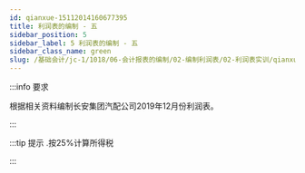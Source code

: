 ---
id: qianxue-15112014160677395
title: 利润表的编制 - 五
sidebar_position: 5
sidebar_label: 5 利润表的编制 - 五
sidebar_class_name: green
slug: /基础会计/jc-1/1018/06-会计报表的编制/02-编制利润表/02-利润表实训/qianxue-1005081049334307250/qianxue-15112014160677395/利润表的编制 - 五
---

:::info 要求

根据相关资料编制长安集团汽配公司2019年12月份利润表。

:::

:::tip 提示
  .按25%计算所得税
:::
